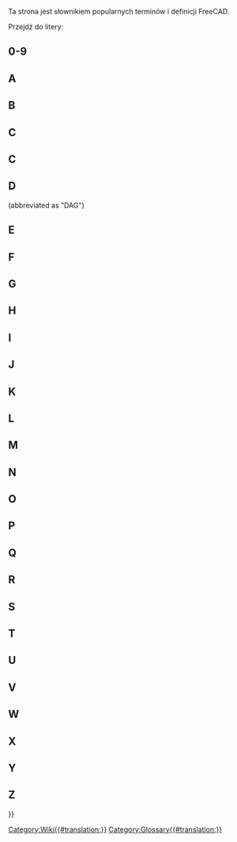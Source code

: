 <languages/>

{{Docnav
|[[Contributors/pl|Współtwórcy]]
|
}}

Ta strona jest słownikiem popularnych terminów i definicji FreeCAD.

Przejdź do litery: {{CompactTOC|center=yes}}

==0-9==

{{gloss}}
{{term|3D view|content=[[3D_view/pl|Widok 3D]]}}
{{defn|defn=Widok 3D jest składnikiem [[Interface/pl|interfejs]] FreeCAD. Pokazuje on trójwymiarową reprezentację modelu.}}
{{glossend}}

==A==

<div lang="en" dir="ltr" class="mw-content-ltr">
{{gloss}}
{{term|Arc}}
{{defn|defn=A portion or segment of a circle.}}
{{term|App}}
{{defn|defn=The FreeCAD App layer.}}
{{term|Arch|content=[[Arch_Workbench|Arch]]}}
{{defn|defn=An abbreviation for the old Architectural [[#Workbench|workbench]]. This workbench has been superseded by the [[BIM_Workbench|BIM Workbench]] ({{Version|1.0}}).}}
{{term|Assembly|content=[[Assembly|Assembly]]}}
{{defn|no=1|defn=A set of [[#Part|parts]] that have defined positions in relation to each other.}}
{{defn|no=2|defn=A [[#Workbench|workbench]] which aims to facilitate the creation of assemblies. FreeCAD currently does not have such a workbench built-in, but there are several [[External_workbenches|external assembly workbenches]].}}
{{term|Axes}}
{{defn|defn=Plural of [[#Axis|Axis]]}}
{{term|Axis}}
{{defn|defn=An imaginary line through the origin of the workspace. There are 3 normal axes. They have the classic names of X, Y and Z. X is side to side. Y is up and down. Z is in and out of the page/screen.}}
{{glossend}}
</div>

==B==

<div lang="en" dir="ltr" class="mw-content-ltr">
{{gloss}}
{{term|Backtrace}}
{{defn|defn=Output from a debugging program that displays the series of instructions FreeCAD followed before a problem occurred.}}
{{term|Bezier Curve|content=[http://en.wikipedia.org/wiki/B%C3%A9zier_curve Bezier Curve]}}
{{defn|defn=A type of parametric curve.}}
{{term|BIM|content=[[BIM_Workbench|BIM]]}}
{{defn|defn=An abbreviation for [https://en.wikipedia.org/wiki/Building_information_modeling Building Information Modelling]. The [[BIM_Workbench|BIM Workbench]] provides a BIM workflow in FreeCAD.}}
{{term|Blueprint}}
{{defn|defn=Old term used for [[#Drawing|drawing]], and coined for its original [http://en.wikipedia.org/wiki/Blueprint reproduction process].}}
{{term|Body}}
{{defn|defn=A type of container used in the [[PartDesign_Workbench|PartDesign]] [[#Workbench|workbench]] that groups a sequence of operations ([[#Sketch|sketches]], construction geometry and [[#Feature|features]]) to create a single contiguous solid. (Introduced in FreeCAD V0.17.)}}
{{term|Boolean Logic}}
{{defn|defn=A method of data manipulation by using of the operands: And, Or, Not.}}
{{term|Boolean Operation}}
{{defn|defn=A method of manipulating objects by using Boolean Logic. In FreeCAD, the Boolean Operations are: Union ([[#Fuse|Fuse]]), Difference ([[#Cut|Cut]]), Intersection, and Section.}}
{{term|Boolean OPerations check}}
{{defn|defn=See [[#BOPcheck|BOPcheck]].}}
{{term|BOPcheck}}
{{defn|defn=A setting that allows the Check Geometry tools in the Part WB and OpenSCAD WB to also check geometry made from [[#Boolean_Logic|Boolean logic]]. The default Check Geometry setting for BOPcheck is "false" (or off). The user can enable BOPcheck to provide more accuracy when running the Check Geometry tool but this comes at the expense of longer Check Geometry processing times. Beginning with FreeCAD 0.19, the BOPcheck setting is most easily enabled from the Settings portion of the Check Geometry widget.}}
{{term|brep}}
{{defn|defn=Native file format for [[#Open_CASCADE|Open CASCADE]] and shared by a few applications. FreeCAD can save in *.brep format.}}
{{term|B-rep}}
{{defn|defn=Stands for [http://en.wikipedia.org/wiki/B-rep boundary representation], which is one of two types of 3D models that FreeCAD supports (the other being [[#Mesh|mesh]]).}}
{{term|B-spline}}
{{defn|defn=A type of parametric curve. See [http://en.wikipedia.org/wiki/B-spline B-spline]}}
{{glossend}}
</div>

==C==

==C==
{{gloss}}
{{term|Callout}}
{{defn|defn=String of text connected to a line pointing to an object in a [[#Drawing|drawing]].}}
{{term|Chamfer}}
{{defn|defn=The cutting off of an edge, at an angle, to get rid of its sharpness; a beveled edge.}}
{{term|1=Clipping Plane}}
{{defn|defn=The clipping plane is used to cut away at the model in the 3D view. It is just a visual aid and does not actually cut the model.}}
{{term|Clone}}
{{defn|defn=A copy of an object whereby the copy remains parametric.  When the original object is changed the Clone(s) also change to show modifications made to the original object.}}
{{term|Coin}}
{{defn|defn=Also called [https://www.coin3d.org Coin3D]. Third-party software library used for 3D representation by FreeCAD.}}
{{term|COLLADA}}
{{defn|defn=An interchange file format for [[#Mesh|mesh]] models. File extension is *.dae.}}
{{term|Command|content=[[Command|Command]]}}
{{defn|defn=An action invoked from the [[#GUI|GUI]] when you press a toolbar button or type a keyboard shortcut or type into the Python console. }}
{{term|Compound}}
{{defn|defn=Groups objects together without fusing them like a [[#Boolean_Operation|boolean union]] would.}}
{{term|CompSolid}}
{{defn|defn=Set of [[#Solid|solids]] connected by their [[#Face|faces]]. CompSolids are needed in [[#FEM|FEM]], where more than one material is used in one FEM-mesh.}}
{{term|1=Constraint}}
{{defn|defn=A restriction on the geometric relationship between primitives in a [[#Sketch|Sketch]]. If a constraint has a numerical value, it is referred to as Datum (e.g., a distance constraint has a numerical value - the length of an imaginary line connecting the two points). A constraint that has no numerical value (e.g., a Horizontal constraint) is sometimes referred to as Geometric Constraint.}}
{{term|Constructive Solid Geometry|content=[http://en.wikipedia.org/wiki/Constructive_solid_geometry Constructive Solid Geometry]}}
{{defn|defn=A solid modeling method for creating shapes by using [[#Boolean_Operation|boolean operations]] on [[#Primitive|primitives]].}}
{{term|Coordinate}}
{{defn|defn=A number which defines the position of an object in space in reference to a [http://en.wikipedia.org/wiki/Cartesian_coordinate_system coordinate system].}}
{{term|Coplanar}}
{{defn|defn=Existing on the same plane.}}
{{term|CSG}}
{{defn|defn=Short for [[#Constructive_Solid_Geometry|Constructive Solid Geometry]].}}
{{term|Cut}}
{{defn|defn=Applying a [[#Boolean_Operation|boolean difference]] between shapes.}}
{{glossend}}

==D==

<div lang="en" dir="ltr" class="mw-content-ltr">
{{gloss}}
{{term|DAG}}
{{defn|defn=See [[#Directed_Acyclic_Graph|Directed Acyclic Graph.]]}}
{{term|Degrees Of Freedom}}
{{defn|defn=The number of ways geometry in a [[#Sketch|Sketch]] may vary. For example, if we have a Sketch consisting of only one point, and the point has no [[#Constraint|Constraints]] applied to it, the point has two [[#DOF|DOF]] because it is free to move both vertically and horizontally. Similarly, a Sketch consisting of only a single unconstrained circle has three [[#DOF|DOF]] because the circle can move vertically and horizontally and, additionally, the radius is not defined. It is good practice to constrain a Sketch until it has no [[#DOF|DOF]] remaining, in which case it is said to be [[#Fully_Constrained|Fully Constrained]].}}
{{term|Dependency Graph}}
{{defn|defn=A third-party graphing tool used to show how objects in a FreeCAD model use or are related to one another. For more information, refer to the [[Std_DependencyGraph|Dependency Graph]] Wiki page.}}
{{term|Difference}}
{{defn|no=1|defn=The result of, or remainder of, a subtraction.}}
{{defn|no=2|defn=A [[#Boolean_operation|Boolean Operation]] in the [[Part_Workbench|Part]] [[#Workbench|workbench]] which is used to subtract one geometry from another; it results in a [[#Cut|Cut]].}}
{{term|Directed Acyclic Graph}} (abbreviated as "DAG")
{{defn|defn=A type of [[#Dependency_Graph|Dependency Graph]] where the relationship of objects flows in a generally linear direction from start to end with no circular dependencies. When following a DAG there is no flow from one object A to any other objects and then back to that same object A again. In FreeCAD, a graph of the model must always be a DAG.}}
{{term|DOF}}
{{defn|defn=[[#Degrees_Of_Freedom|Degrees Of Freedom]]}}
{{term|Draft|content=[[Draft_Workbench|Draft]]}}
{{defn|no=1|defn=A FreeCAD [[#Workbench|workbench]] used primarily for 2 dimensional work.}}
{{defn|no=2|defn=A relief angle on a mold to allow removal of the finished product. See [[PartDesign_Draft|PartDesign Draft]].}}
{{term|Drawing}}
{{defn|defn=Describes a representation of geometry through the use of two-dimensional views. Also called plan or [[#Blueprint|blueprint]].}}
{{glossend}}
</div>

==E==

<div lang="en" dir="ltr" class="mw-content-ltr">
{{gloss}}
{{term|Edge}}
{{defn|no=1|defn=A segment joining two [[#Vertices|vertices]]. This segment can be a straight line or a curve. The CAD kernel defines it as: One-dimensional shape corresponding to a curve and bounded by a vertex at each extremity. A closed circle has therefore only one vertex, where it starts and ends. See [https://dev.opencascade.org/doc/overview/html/occt__tutorial.html#OCCT_TUTORIAL_SUB2_3 "Open CASCADE Technology, Profile: Defining the Topology"].}}
{{defn|no=2|defn=The joining line between two faces. It can be curved or straight.}}
{{term|Element}}
{{defn|defn=An item of Sketcher geometry such as a point, a line segment, an arc, a circle, etc.}}
{{term|Expression}}
{{defn|no=1|defn=A general term used in mathematics and programming.}}
{{defn|no=2|defn=In FreeCAD [[Expressions|expressions]] are used to compute values. They can reference and drive object properties. They are used in [[Spreadsheet_Workbench|spreadsheets]] and to control parametric models.}}
{{term|Extrude}}
{{defn|defn=A general term for extending a 2D object into 3D along 1 direction. See also [[#Pad|Pad]].}}
{{glossend}}
</div>

==F==

<div lang="en" dir="ltr" class="mw-content-ltr">
{{gloss}}
{{term|Face}}
{{defn|defn=A 2 dimensional topological construct. For example, a cube has 6 Faces. A face can be curved, like in case of a sphere, which has one face in FreeCAD. The CAD kernel defines it as: Part of a surface bounded by a closed [[#Wire|wire(s)]]. See [https://dev.opencascade.org/doc/overview/html/occt__tutorial.html#OCCT_TUTORIAL_SUB2_3 Profile: Defining the Topology].}}
{{term|Facet}}
{{defn|defn=Often used to describe planar faces on a [[#Mesh|mesh]].}}
{{term|FC}}
{{defn|defn=Short for FreeCAD.}}
{{term|FCStd}}
{{defn|defn=FreeCAD native file format. File extension *.fcstd, *.FCStd}}
{{term|Feature}}
{{defn|defn=A step in a 3d part's evolution in the [[PartDesign_Workbench|Part Design]] [[#Workbench|workbench]] workflow.  Examples are [[#Pad|Pad]], [[#Pocket|Pocket]], [[#Groove|Groove]], [[#Fillet|Fillet]], etc. As we create a model in the [[PartDesign_Workbench|Part Design]] [[#Workbench|workbench]], each feature takes the shape of the last one and adds or removes something.  Hence a "Pocket" feature is not only the pocketed hole itself, but the whole part with the pocket feature.}}
{{term|FEM|content=[[FEM_Workbench|FEM]]}}
{{defn|defn=[https://en.wikipedia.org/wiki/Finite_element_method Finite Element Method], a [[#Workbench|workbench]] used to solve engineering and mathematical physics problems associated with parts, assemblies and structures.}}
{{term|Fillet}}
{{defn|defn=A rounded relief or cut at an edge added for a finished appearance and to break sharp edges. See [[Part_Fillet|Part Fillet]] and [[PartDesign_Fillet|PartDesign Fillet]].}}
{{term|Fork}}
{{defn|defn=See [[#Forked_Model|Forked Model]].}}
{{term|Forked Model}}
{{defn|defn=A modeling method, usually accidental and incorrect in FreeCAD, that creates two or more versions of a model from a previous item. (Not to be confused with intentional operations like Array, Clone, Polar Pattern, etc.)}}
{{term|Frenet}}
{{defn|defn=When Sweeping a profile along a 3D path, the Frenet parameter controls the orientation of the profile as it travels along the path. If Frenet is true, the profiles are oriented using the Frenet Frame (tangent, binormal, normal) of the path. If Frenet is false the profile's rotation is not restricted. [https://en.wikipedia.org/wiki/Differentiable_curve#Frenet_frame Frenet frame]}}
{{term|Freetype|content=[http://www.freetype.org FreeType]}}
{{defn|defn=A freely available software library used to extract information from font definition files.}}
{{term|Frustum|content=[http://en.wikipedia.org/wiki/Frustum Frustum]}}
{{defn|defn=The portion of a solid that lies between two parallel planes cutting it. Used in computer graphics to describe the three-dimensional region which is visible on the screen, the [http://en.wikipedia.org/wiki/Viewing_frustum "viewing frustum"]}}
{{term|Fully Constrained}}
{{defn|defn=In [[#Sketcher|Sketcher]], when a [[#Sketch|Sketch]] has no [[#Degrees_Of_Freedom|Degrees Of Freedom]], the Sketch is said to be "fully constrained" by the applied [[#Constraint|Constraints]].}}
{{term|Fuse}}
{{defn|defn=Term commonly used in FreeCAD to refer to a [[#Boolean_Operation|boolean union]] of shapes.}}
{{glossend}}
</div>

==G==

<div lang="en" dir="ltr" class="mw-content-ltr">
{{gloss}}
{{term|GDB or gdb}}
{{defn|defn=[https://www.gnu.org/software/gdb/ '''G'''NU Project '''D'''e'''B'''ugger], a debugging program used on Unix and other 'nix operating systems in order to get a [[#Backtrace|backtrace]]. "gdb" (without the quotation marks) is also the first part of the command used to start the GDB program itself. An example of how to use GDB with FreeCAD is in [https://forum.freecad.org/viewtopic.php?t=7052#p56918 this forum post]}}
{{term|Geometric modeling kernel}}
{{defn|defn=Also called CAD kernel. A set of complex software libraries responsible for the creation of 3D shapes. All operations on objects (extrude, boolean operations, chamfer, fillet) rely on the geometric modeling kernel.}}
{{term|Git}}
{{defn|defn=[http://en.wikipedia.org/wiki/Distributed_revision_control Distributed revision control system] used by FreeCAD to host and manage its code base.}}
{{term|[[Std_Group|Group]]}}
{{defn|defn=Used to organize elements in the [[#Tree_view|Tree view]].}}
{{term|GUI}}
{{defn|defn='''G'''raphical '''U'''ser '''I'''nterface. Allows users to interact with FreeCAD through graphical icons and the mouse pointer.}}
{{glossend}}
</div>

==H==

<div lang="en" dir="ltr" class="mw-content-ltr">
{{gloss}}
{{term|Half_Space|content=[http://en.wikipedia.org/wiki/Half-space_%28geometry%29 Half Space]}}
{{defn|defn=When a plane completely divides a 3D Euclidian space, the plane forms two half spaces.}}
{{glossend}}
</div>

==I==

<div lang="en" dir="ltr" class="mw-content-ltr">
{{gloss}}
{{term|IGES}}
{{defn|defn=A file format for the exchange of product data models. Files extensions are *.iges, *.igs. See also [[#STEP|STEP]].}}
{{term|Intersection|content=[http://en.wikipedia.org/wiki/Intersection Intersection]}}
{{defn|defn=That portion of two or more geometric entities that is common to all. For example, the intersection of two lines is a point.}}
{{glossend}}
</div>

==J==

<div lang="en" dir="ltr" class="mw-content-ltr">
{{gloss}}
{{term|JT}}
{{defn|defn=A proprietary 3D data format developed by Siemens PLM Software. FreeCAD has no support for JT at this time.}}
{{glossend}}
</div>

==K==

<div lang="en" dir="ltr" class="mw-content-ltr">
{{gloss}}
{{term|Kernel}}
{{defn|defn=See [[#Geometric_modeling_kernel|Geometric modeling kernel]].}}
{{term|KML}}
{{defn|defn=Keyhole Markup Language - an XML-based geospatial 3D data definition file used by Google Earth. FreeCAD has no support for KML at this time.}}
{{glossend}}
</div>

==L==

<div lang="en" dir="ltr" class="mw-content-ltr">
{{gloss}}
{{term|Label}}
{{defn|no=1|defn=A user defined property of an object; used to make the [[#Tree_view|Tree view]] easier to understand by humans.}}
{{defn|no=2|defn=A string of descriptive text added to a drawing (see [[Draft_Label|Draft Label]]).}}
{{defn|defn=Contrast with [[#Name|Name]].}}
{{term|Line}}
{{defn|defn=Most often this is used as a synonym for a [[#Line_Segment|line segment]]. In Sketcher, it is used sometimes with its exact meaning of an infinite straight path.}}
{{term|Line Segment}}
{{defn|defn=A straight path between two [[#Point|points]].}}
{{term|Lock}}
{{defn|defn=[[Sketcher_ConstrainLock|Constraint Lock]]}}
{{term|Loft|content=[http://en.wikipedia.org/wiki/Loft_%283D%29 Loft]}}
{{defn|defn=A topological form created by linking consecutive profiles with a surface. Similar to the process used to make fabric covered aeroplanes or boats. Also the FreeCAD function for creating such a form.}}
{{glossend}}
</div>

==M==

<div lang="en" dir="ltr" class="mw-content-ltr">
{{gloss}}
{{term|Macro}}
{{defn|defn=A saved sequence of FreeCAD instructions, often written by end users.}}
{{term|Manifold}}
{{defn|defn=Said of a [[#Shape|shape]] that forms a perfectly enclosed volume. A familiar synonym that gives a good description is "watertight". To generate a solid, a [[#Shell|shell]] must be manifold.}}
{{term|Mantis}}
{{defn|defn=[[#Tracker|Bug tracking system]] used by the FreeCAD project.}}
{{term|Mesh}}
{{defn|defn=Type of object that can be imported or created by FreeCAD. See [http://en.wikipedia.org/wiki/Polygon_mesh Polygon mesh] for more details.}}
{{term|Model}}
{{defn|defn=Also called 3D model. Computer representation of a three-dimensional [[#Part|part]] or [[#Assembly|assembly]].}}
{{term|MultiTransform|content=[[PartDesign_MultiTransform|MultiTransform]]}}
{{defn|defn=Stands for multiple transformation. A [[#Feature|feature]] from the [[PartDesign_Workbench|PartDesign]] [[#Workbench|workbench]] that applies a series of chained transformations (linear and circular pattern, mirrored) to selected features.}}
{{glossend}}
</div>

==N==

<div lang="en" dir="ltr" class="mw-content-ltr">
{{gloss}}
{{term|Name}}
{{defn|defn=An unique identifier for a FreeCAD document object. Once assigned by the program, the Name can not be easily changed. Contrast with [[#Label|Label]].}}
{{term|Non-manifold}}
{{defn|defn=Non-manifold topology, also called zero-thickness, is two distinct solid bodies connected at a theoretical vertex or edge. It is an unsupported type of shape (not always detected by FreeCAD) that should be avoided, as it can cause trouble with further steps and export.}}
{{term|Null Shape}}
{{defn|defn=A [[#Shape|Shape]] property that has not been initialized by a program/macro. Usually an error condition.}}
{{glossend}}
</div>

==O==

<div lang="en" dir="ltr" class="mw-content-ltr">
{{gloss}}
{{term|OCC}}
{{defn|defn=Acronym for [[#Open_CASCADE|Open CASCADE]]. Prior to being open sourced, it used to be named CAS.CADE (abbreviated from Computer Aided Software for Computer Aided Design and Engineering).}}
{{term|OCE}}
{{defn|defn='''O'''pen CASCADE '''C'''ommunity '''E'''dition. It provides patches, improvements and experiments contributed by users over the official [[#Open_CASCADE|Open CASCADE]] library. FreeCAD is known to work on either OCC or OCE.}}
{{term|OCCT}}
{{defn|defn=Open CASCADE Technology. See [[#OCC|OCC]].}}
{{term|Open CASCADE|content=[http://www.opencascade.org Open CASCADE]}}
{{defn|defn=The [[#Geometric_modeling_kernel|geometric modeling kernel]] (software library) underlying FreeCAD. Also called [[#OCC|OCC]] or [[#OCCT|OCCT]] (for Open CASCADE Technology). See also [[#OCE|OCE]].}}
{{term|OpenSCAD|content=[http://www.openscad.org/ OpenSCAD]}}
{{defn|no=1|defn=Name of a script-only based CAD program.}}
{{defn|no=2|defn=A [[#Workbench|workbench]] in FreeCAD. The [[OpenSCAD_Workbench|OpenSCAD]] [[#Workbench|workbench]] provides an interface for import/export of *.scad and *.csg models, as well as a some utility tools.}}
{{term|Origin}}
{{defn|defn=The center of the coordinate system. Everything goes out from here in either the positive or negative directions. As is our view of the universe with Earth being the “origin”.}}
{{term|Orthographic}}
{{defn|defn=See [http://en.wikipedia.org/wiki/Orthographic_projection Orthographic projection] and [http://en.wikipedia.org/wiki/Multiview_orthographic_projection Multiview orthographic projection].}}
{{glossend}}
</div>

==P==

<div lang="en" dir="ltr" class="mw-content-ltr">
{{gloss}}
{{term|Pad}}
{{defn|defn=An extension of a [[#Sketch|Sketch]] in a direction perpendicular to the plane of the Sketch. See also [[#Extrude|Extrude]].}}
{{term|Part}}
{{defn|no=1|defn=A FreeCAD [[#Workbench|workbench]] primarily used for a [http://en.wikipedia.org/wiki/Constructive_solid_geometry Constructive Solid Geometry] workflow. See [[Part_Workbench|Part Workbench]].}}
{{defn|no=2|defn=A FreeCAD Python module, directly interfacing with [[#OCC|OCC]]. See [[Part_scripting|Part scripting]].}}
{{defn|no=3|defn=A container which groups any type of FreeCAD object and has a [[#Placement|placement]]. See [[Std_Part|Std Part]].}}
{{defn|no=4|defn=A unibody solid. The lowest level component in an assembly.}}
{{term|PartDesignNext}}
{{defn|defn=Nickname used over the forums to distinguish the [[PartDesign_Workbench|PartDesign]] [[#Workbench|workbench]] in the FreeCAD 0.17 release version from the one in v0.16 and earlier, because of the vast changes introduced.}}
{{term|PD}}
{{defn|defn=Abbreviation of [[PartDesign_Workbench|PartDesign]], a FreeCAD [[#Workbench|workbench]].}}
{{term|PDN}}
{{defn|defn=Abbreviation of [[#PartDesignNext|PartDesignNext]].}}
{{term|Perspective}}
{{defn|defn=[http://en.wikipedia.org/wiki/Graphical_projection#Perspective Perspective projection]}}
{{term|Pivy|content=[http://pypi.python.org/pypi/Pivy Pivy]}}
{{defn|defn=A software library that allows Python to use Coin.}}
{{term|Placement}}
{{defn|defn=Set of properties of an object that defines its coordinates and orientation in space. See [[Placement]].}}
{{term|Planar}}
{{defn|defn=Said of geometry of which elements all lie on a same plane.}}
{{term|Plane}}
{{defn|no=1|defn=A flat, two-dimensional surface that extends infinitely far.}}
{{defn|no=2|defn=A primitive two-dimensional object created in the [[Part_Workbench|Part]] [[#Workbench|workbench]].}}
{{term|Plot}}
{{defn|no=1|defn=An outdated synonym for a technical drawing made by a pen plotter. See [https://en.wikipedia.org/wiki/Plotter Plotter]}}
{{defn|no=2|defn=Short for plot plan. See [https://en.wikipedia.org/wiki/Site_plan Site plan]}}
{{defn|no=3|defn=Graphical representation of data. See [https://en.wikipedia.org/wiki/Plot_(graphics) Plot (graphics)]}}
{{term|Pocket}}
{{defn|defn=A [[#Feature|feature]] that removes material from a solid based on a [[#Sketch|Sketch]].}}
{{term|Point}}
{{defn|defn=An item used to reference a single area in the 3D workspace. A “point” is dimensionless. It has a dimension on the screen, usually represented by a “dot” only so we can see where it is. See also [[#Vertex|Vertex]].}}
{{term|Polygon mesh}}
{{defn|defn=See [http://en.wikipedia.org/wiki/Polygonal_mesh Polygonal_mesh]}}
{{term|Polyline}}
{{defn|defn=A series of connected line or arc segments.}}
{{term|POV-Ray}}
{{defn|defn=[http://en.wikipedia.org/wiki/POV-Ray POV-Ray]}}
{{term|PPA}}
{{defn|defn=An acronym that stands for '''P'''ersonal '''P'''ackage '''A'''rchive. It's a type of software repository exclusive to the Ubuntu Linux operating system. The FreeCAD project offers the latest release as well as development versions through two PPA repositories. Updates are managed by the host system's update manager.}}
{{term|Primitive}}
{{defn|defn=A basic shape used in the construction of models. Some 2D primitives are: point, line, polygon, circle, ellipse, spiral, helix. 3D primitives are: box, cylinder, cone, torus, sphere, ellipsoid, prism.}}
{{term|PySide|content=[https://wiki.qt.io/PySide PySide]}}
{{defn|defn=A freely available software library that allows Python to use QT.}}
{{term|Python|content=[http://www.python.org Python]}}
{{defn|defn=A programming language used in the development of FreeCAD as well as in user-written [[#Macro|macros]] or scripts.}}
{{glossend}}
</div>

==Q==

<div lang="en" dir="ltr" class="mw-content-ltr">
{{gloss}}
{{term|Qt|content=[https://www.qt.io/developers/ Qt]}}
{{defn|defn=A cross-platform application and user interface framework.}}
{{glossend}}
</div>

==R==

<div lang="en" dir="ltr" class="mw-content-ltr">
{{gloss}}
{{term|Raytracing}}
{{defn|defn=[http://en.wikipedia.org/wiki/Ray_tracing_%28graphics%29 Ray tracing]}}
{{term|Revolve}}
{{defn|defn=A tool in the [[Part_Workbench|Part]] [[#Workbench|workbench]]. See [[Part_Revolve|Part Revolve]].}}
{{term|Robot}}
{{defn|defn=[http://en.wikipedia.org/wiki/Industrial_robot Industrial robot]}}
{{term|Rotate}}
{{defn|defn=Action to spin an object unto an axis to change its orientation in space.}}
{{glossend}}
</div>

==S==

<div lang="en" dir="ltr" class="mw-content-ltr">
{{gloss}}
{{term|Section}}
{{defn|defn=[http://en.wikipedia.org/wiki/Cross_section_%28geometry%29 Cross section (geometry)]}}
{{term|Self Intersection}}
{{defn|defn=A condition where a curve crosses over itself (ex.'8','&'). This confuses geometric kernel algorithms and generally produces an error condition.}}
{{term|Shape}}
{{defn|defn=Generic term used in FreeCAD to describe most elements (except for [[#Mesh|meshes]]).}}
{{term|Shell}}
{{defn|defn=Shape made of two or more contiguous [[#Face|faces]]. A [[#Manifold|manifold]] (enclosed) shell can be converted into a [[#Solid|solid]].}}
{{term|Sketch}}
{{defn|defn=A constrained 2D depiction of an object fixed to a plane or a [[#Face|Face]]. In FreeCAD a Sketch is always a 2-dimensional object somewhere in the 3D space.}}
{{term|Sketcher|content=[[Sketcher_Workbench|Sketcher]]}}
{{defn|defn=A [[#Workbench|workbench]] used to create 2D geometry by use of [[#Element|elements]] and [[#Constraint|constraints]].}}
{{term|Sketcher Solver}}
{{defn|defn=The internal FreeCAD mechanism that calculates inter-dependencies and effects of adding, deleting, and modifying geometry and associated constraints in each Sketch. Sketcher Solver also calculates the arrangement of all geometry in each Sketch so it can be displayed correctly.}}
{{term|Smooth Line}}
{{defn|defn=In a Drawing, a line indicating a change between tangent surfaces, as in the transition from a flat surface to a fillet. Also "tangent edge". See [[Drawing_View#Modify_an_existing_view|Drawing View]]}}
{{term|Solid}}
{{defn|defn=Part of 3D space bounded by [[#Shell|Shells]]. A solid has a volume and other properties related to objects with a mass.}}
{{term|Solver}}
{{defn|defn=See [[#Sketcher_Solver|Sketcher Solver]].}}
{{term|Stable}}
{{defn|defn=A nickname for the last general release version of the FreeCAD software. This is typically the version available from sources other than the FreeCAD project. Compare with [[#Unstable|Unstable]].}}
{{term|STL}}
{{defn|defn=''STereoLithography'', also known as ''Standard Tessellation Language.'' A [[#Mesh|mesh]] file format defining only the surface of a 3D object. File extensions is *.stl}}
{{term|STEP}}
{{defn|defn=An ISO standard (ISO 10303) for the exchange of 3D data and product manufacturing information. It replaces [[#IGES|IGES]]. File extensions are *.step, *.stp.}}
{{term|SVG}}
{{defn|defn=[https://en.wikipedia.org/wiki/Scalable_Vector_Graphics Scalable Vector Graphics]. A vector graphics file format.}}
{{term|Sweep}}
{{defn|defn=A 3D shape generated from at least one 2D cross-section that traces along a trajectory (path). Commonly used to define the tool as well as the created shape. See [http://en.wikipedia.org/wiki/Solid_modeling#Sweeping Solid modeling]}}
{{glossend}}
</div>

==T==

<div lang="en" dir="ltr" class="mw-content-ltr">
{{gloss}}
{{term|Task panel}}
{{defn|defn=A [https://en.wikipedia.org/wiki/Panel_(computer_software) control panel] in FreeCAD that displays content specific to the task at hand. It can show available tools in the active [[#Workbench|workbench]] or prompt for values and options while a [[#Command|command]] is active.}}
{{term|Tasks tab}}
{{defn|defn=See [[#Task_panel|Task panel]].}}
{{term|Tessellation}}
{{defn|defn=A tessellation of a surface is the tiling of the surface using one or more geometric shapes, called tiles, with no overlaps and no gaps. In FreeCAD it is needed to display the geometric shapes in the 3D-view. The tessellation relative to the dimensions of a shape can be set in the preferences to get a smoother view of round surfaces at the cost of computation time. See [[Preferences_Editor|Preferences Editor]].}}
{{term|Thickness}}
{{defn|no=1|defn=A measure of how thick a shape is.}}
{{defn|no=2|defn=A [[Part_Workbench|Part]] [[#Workbench|workbench]] tool to hollow out a solid and leave a defined uniform thickness.}}
{{term|Toggle}}
{{defn|defn=A setting that can be changed between two options, for example between True or False or between Off and On.}}
{{term|Topological Naming}}
{{defn|defn=A scheme whereby an edge or face, once created, is assigned a permanent name. Internally, FreeCAD identifies edges and faces on a solid by numbering them such as: Edge1, Edge2, Face1, Face2, etc. The problem is that these IDs are somewhat randomly applied, and they will change after something is done to the model that changes the amount of edges and faces. For example, if the model is revised an item linked to a Face2 could later erroneously become linked to a different face (which was renamed to become the new Face2), causing the user unwanted results.  As of the FreeCAD 0.20 release Topological Naming has not yet been implemented, and so if an object is modified such that the number of edges or faces changes, the names of the edges or faces of that object might change too.}}
{{term|Torus}}
{{defn|defn=A primitive shape.}}
{{term|Tracker}}
{{defn|defn=Short for bug tracker, the online software application used to keep track of reported bugs or feature requests. See also [[#Mantis|Mantis]].}}
{{term|Tree view|content=[[Tree_view|Tree view]]}}
{{defn|defn=The Tree view is a component of the FreeCAD [[Interface|interface]]. It can be shown as a separate [[#GUI|GUI]] element or as part of the [[Combo_View|Combo View]]. It contains a representation of the document's structure.}}
{{glossend}}
</div>

==U==

<div lang="en" dir="ltr" class="mw-content-ltr">
{{gloss}}
{{term|Union}}
{{defn|defn=A [[Part_Workbench|Part]] [[#Workbench|workbench]] tool that performs a [[#Boolean_Operation|Boolean operation]] on selected shapes.}}
{{term|Unstable}}
{{defn|defn=A nickname for a very recent version of the FreeCAD software. This version will contain many changes recently implemented by the developers. It does not typically fail or produce wrong results, but it has not completed testing.}}
{{term|Upgrade|content=[[Draft_Upgrade|Upgrade]]}}
{{defn|defn=A [[Draft_Workbench|Draft]] [[#Workbench|workbench]] tool.}}
{{glossend}}
</div>

==V==

{{gloss}}
{{term|Vector}}
{{defn|defn=A magnitude with a direction. Often represented graphically as an arrow in 2 or 3 dimensions. For example, "fifty paces north", "9.8 m/s^2 down", and "(3,5,6) units in the x, y, z, direction, respectively" are all vectors. In FreeCAD, they are most often denoted as ordered pairs (x, y) or ordered triples (x, y, z).}}
{{term|Vertex}}
{{defn|defn=A lone [[#Point|point]] in space, or the corner of a [[#shape|shape]] where [[#Edge|edges]] meet. The open Cascade Technology defines it, as a zero dimensional [[#shape|shape]] corresponding to a point in geometry. See [https://dev.opencascade.org/doc/overview/html/occt__tutorial.html#OCCT_TUTORIAL_SUB2_3 OCCT Profile: Defining the topology]}}
{{term|Vertices}}
{{defn|defn=Plural of [[#Vertex|Vertex]]}}
{{term|Viewprovider}}
{{defn|defn=General interface for all visual stuff in FreeCAD. A ViewProvider generates and handles all around visualizing and presenting objects from the FreeCAD [[#App|App layer]] to the user. This class and its descendents have to be implemented for any object type in order to show them in the [[#3D_view|3D view]] and [[#Tree_view|Tree view]].}}
{{glossend}}

==W==

<div lang="en" dir="ltr" class="mw-content-ltr">
{{gloss}}
{{term|WB}}
{{defn|defn=Short for [[#Workbench|workbench]].}}
{{term|Wire}}
{{defn|no=1|defn=A sequence of connected [[#Edge|edges]] by [[#Vertex|vertices]]. The term wire is used in this sense mainly by [https://dev.opencascade.org/doc/overview/html/occt__tutorial.html#OCCT_TUTORIAL_SUB2_3 Open Cascade Technology] and therefore also inside of FreeCAD.}}
{{defn|no=2|defn=A [[Draft_Workbench|Draft]] [[#Workbench|workbench]] command that creates a parametric wire.}}
{{term|Workbench}}
{{defn|defn=Also called a module, each [[Workbenches|workbench]] groups a set of tools dedicated to a specific task.}}
{{glossend}}
</div>

==X==

<div lang="en" dir="ltr" class="mw-content-ltr">
{{gloss}}
{{term|X}}
{{defn|defn=Commonly refers to the 2D or 3D X [[#Axis|axis]].}}
{{glossend}}
</div>

==Y==

<div lang="en" dir="ltr" class="mw-content-ltr">
{{gloss}}
{{term|Y}}
{{defn|defn=Commonly refers to the 2D or 3D Y [[#Axis|axis]].}}
{{glossend}}
</div>

==Z==

<div lang="en" dir="ltr" class="mw-content-ltr">
{{gloss}}
{{term|Z}}
{{defn|defn=Commonly refers to the 3D Z [[#Axis|axis]].}}
{{glossend}}
</div>


{{Docnav
|[[Contributors/pl|Współtwórcy]]
|
}}

{{Userdocnavi{{#translation:}}}}
[[Category:Wiki{{#translation:}}]]
[[Category:Glossary{{#translation:}}]]